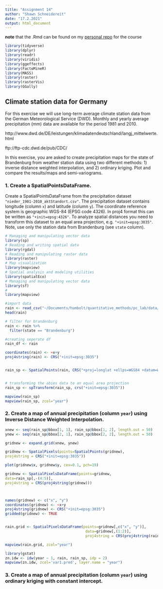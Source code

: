 ```yaml
---
title: "Assignment 14"
author: "Shawn Schneidereit"
date: "17.2.2021"
output: html_document
---
```


**note** that the .Rmd can be found on my [personal repo](https://github.com/schneidereits/Quantitative_Methods_HU/tree/main/assignments) for the course

```r
library(tidyverse)
library(dplyr)
library(readr)
library(viridis)
library(ggeffects)
library(FactoMineR)
library(MASS)
library(raster)
library(rasterVis)
library(GGally)
```

## Climate station data for Germany

For this exercise we will use long-term average climate station data from the German Meteorological Service (DWD). Monthly and yearly average precipitation (mm) data are available for the period 1981 and 2010.

http://www.dwd.de/DE/leistungen/klimadatendeutschland/langj_mittelwerte.html

ftp://ftp-cdc.dwd.de/pub/CDC/

In this exercise, you are asked to create precipitation maps for the state of Brandenburg from weather station data using two different methods: 1) inverse distance weighted interpolation, and 2) ordinary kriging. Plot and compare the results/maps and semi-variograms. 

### 1. Create a SpatialPointsDataFrame.

Create a SpatialPointsDataFrame from the precipitation dataset `"nieder_1981-2010_aktStandort.csv"`. The precipitation dataset contains longitude (column `x`) and latitude (column `y`). The coordinate reference system is geographic WGS-84 (EPSG code 4326). In proj4 format this can be written as `"+init=epsg:4326"`. To analyze spatial distances you need to transform this dataset to an equal area projection, e.g. `"+init=epsg:3035"`. Note, use only the station data from Brandenburg (see `state` column).

```r

# Managing and manipulating vector data
library(sp)
# Reading and writing spatial data
library(rgdal)
# Reading and manipulating raster data
library(raster)
# Map visualization
library(mapview)
# Spatial analysis and modeling utilities
library(spatialEco)
# Managing and manipulating vector data
library(sf)
#
library(mapview)

#import data
rain <- read_csv("~/Documents/humbolt/quantitative_methods/pc_lab/data/nieder_1981-2010_aktStandort.csv")
head(rain)

# filter for brandenburg
rain <- rain %>% 
  filter(state == "Brandenburg") 

#creating seperate df
rain_df <- rain

coordinates(rain) <- ~x+y
proj4string(rain) <- CRS("+init=epsg:3035")


rain_sp <- SpatialPoints(rain, CRS("+proj=longlat +ellps=WGS84 +datum=WGS84 +no_defs"))


# transforming the abies data to an equal area projection
rain_sp <- spTransform(rain_sp, crs("+init=epsg:3035"))

mapview(rain_sp)
mapview(rain_sp, zcol="year")
```


### 2. Create a map of annual precipitation (column `year`) using Inverse Distance Weighted Interpolation.

```r

xnew <- seq(rain_sp@bbox[1, 1], rain_sp@bbox[1, 2], length.out = 50)
ynew <- seq(rain_sp@bbox[2, 1], rain_sp@bbox[2, 2], length.out = 50)

gridnew <- expand.grid(xnew, ynew)

gridnew <- SpatialPixels(points=SpatialPoints(gridnew),
proj4string = CRS("+init=epsg:3035"))

plot(gridnew$x, gridnew$y, cex=0.1, pch=19)

gridnew <- SpatialPixelsDataFrame(points=gridnew,
data=rain_sp[,-(4:5)],
proj4string = CRS(proj4string(gridnew)))



names(gridnew) <- c("x", "y")
coordinates(gridnew) <- ~x+y
proj4string(gridnew) <- CRS("+init=epsg:3035")
gridded(gridnew) <- TRUE


rain.grid <- SpatialPixelsDataFrame(points=gridnew[,c("x", "y")],
                                     data=gridnew[,(1:2)],
                                     proj4string = CRS(proj4string(rain_sp)))

mapview(rain.grid, zcol="year")

library(gstat)
zn.idw <- idw(year ~ 1, rain, rain_sp, idp = 2)
mapview(zn.idw, zcol='var1.pred', layer.name = "year")

```


### 3. Create a map of annual precipitation (column `year`) using ordinary kriging with constant intercept.

```r

```




